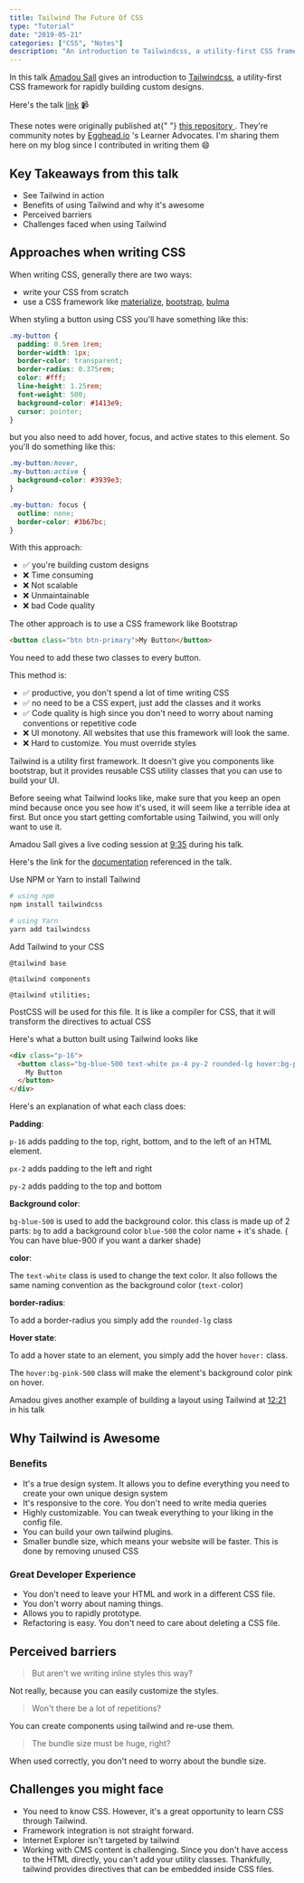 ```yaml
---
title: Tailwind The Future Of CSS
type: "Tutorial"
date: "2019-05-21"
categories: ["CSS", "Notes"]
description: "An introduction to Tailwindcss, a utility-first CSS framework for rapidly building custom designs."
---
```


In this talk [Amadou Sall](https://twitter.com/ahasall) gives an introduction to [Tailwindcss](https://tailwindcss.com/), a utility-first CSS framework for rapidly building custom designs.

Here's the talk [link](https://egghead.io/lessons/tailwind-egghead-talks-tailwind-the-future-of-css-is-here-amadou-sall) :video_camera:

<Callout variant="info">
  These notes were originally published at{" "}
  <a href="https://github.com/eggheadio-projects/egghead-talks-sleeping-better-at-night">
    this repository
  </a>
  . They're community notes by <a href="https://egghead.io">Egghead.io</a> 's Learner
  Advocates. I'm sharing them here on my blog since I contributed in writing them
  😄
</Callout>

## Key Takeaways from this talk

- See Tailwind in action
- Benefits of using Tailwind and why it's awesome
- Perceived barriers
- Challenges faced when using Tailwind

## Approaches when writing CSS

When writing CSS, generally there are two ways:

- write your CSS from scratch
- use a CSS framework like [materialize](https://materializecss.com/), [bootstrap](https://getbootstrap.com/), [bulma](https://bulma.io/)

When styling a button using CSS you'll have something like this:

```css
.my-button {
  padding: 0.5rem 1rem;
  border-width: 1px;
  border-color: transparent;
  border-radius: 0.375rem;
  color: #fff;
  line-height: 1.25rem;
  font-weight: 500;
  background-color: #1413e9;
  cursor: pointer;
}
```

but you also need to add hover, focus, and active states to this element. So you'll do something like this:

```css
.my-button:hover,
.my-button:active {
  background-color: #3939e3;
}

.my-button: focus {
  outline: none;
  border-color: #3b67bc;
}
```

With this approach:

- :white_check_mark: you're building custom designs
- :x: Time consuming
- :x: Not scalable
- :x: Unmaintainable
- :x: bad Code quality

The other approach is to use a CSS framework like Bootstrap

```html
<button class="btn btn-primary">My Button</button>
```

You need to add these two classes to every button.

This method is:

- :white_check_mark: productive, you don't spend a lot of time writing CSS
- :white_check_mark: no need to be a CSS expert, just add the classes and it works
- :white_check_mark: Code quality is high since you don't need to worry about naming conventions or repetitive code
- :x: UI monotony. All websites that use this framework will look the same.
- :x: Hard to customize. You must override styles

Tailwind is a utility first framework. It doesn't give you components like bootstrap, but it provides reusable CSS utility classes that you can use to build your UI.

Before seeing what Tailwind looks like, make sure that you keep an open mind because once you see how it's used, it will seem like a terrible idea at first. But once you start getting comfortable using Tailwind, you will only want to use it.

Amadou Sall gives a live coding session at [9:35](https://egghead.io/lessons/tailwind-egghead-talks-tailwind-the-future-of-css-is-here-amadou-sall/#t=570) during his talk.

Here's the link for the [documentation](https://tailwindcss.com/docs/installation) referenced in the talk.

Use NPM or Yarn to install Tailwind

```bash
# using npm
npm install tailwindcss

# using Yarn
yarn add tailwindcss

```

Add Tailwind to your CSS

```postcss
@tailwind base

@tailwind components

@tailwind utilities;
```

PostCSS will be used for this file. It is like a compiler for CSS, that it will transform the directives to actual CSS

Here's what a button built using Tailwind looks like

```html
<div class="p-16">
  <button class="bg-blue-500 text-white px-4 py-2 rounded-lg hover:bg-pink-500">
    My Button
  </button>
</div>
```

Here's an explanation of what each class does:

**Padding**:

`p-16` adds padding to the top, right, bottom, and to the left of an HTML element.

`px-2` adds padding to the left and right

`py-2` adds padding to the top and bottom

**Background color**:

`bg-blue-500` is used to add the background color.
this class is made up of 2 parts:
`bg` to add a background color
`blue-500` the color name + it's shade. ( You can have blue-900 if you want a darker shade)

**color**:

The `text-white` class is used to change the text color. It also follows the same naming convention as the background color (`text-`color)

**border-radius**:

To add a border-radius you simply add the `rounded-lg` class

**Hover state**:

To add a hover state to an element, you simply add the hover `hover:` class.

The `hover:bg-pink-500` class will make the element's background color pink on hover.

Amadou gives another example of building a layout using Tailwind at [12:21](https://egghead.io/lessons/tailwind-egghead-talks-tailwind-the-future-of-css-is-here-amadou-sall/#t=741) in his talk

## Why Tailwind is Awesome

### Benefits

- It's a true design system. It allows you to define everything you need to create your own unique design system
- It's responsive to the core. You don't need to write media queries
- Highly customizable. You can tweak everything to your liking in the config file.
- You can build your own tailwind plugins.
- Smaller bundle size, which means your website will be faster. This is done by removing unused CSS

### Great Developer Experience

- You don't need to leave your HTML and work in a different CSS file.
- You don't worry about naming things.
- Allows you to rapidly prototype.
- Refactoring is easy. You don't need to care about deleting a CSS file.

## Perceived barriers

> But aren't we writing inline styles this way?

Not really, because you can easily customize the styles.

> Won't there be a lot of repetitions?

You can create components using tailwind and re-use them.

> The bundle size must be huge, right?

When used correctly, you don't need to worry about the bundle size.

## Challenges you might face

- You need to know CSS. However, it's a great opportunity to learn CSS through Tailwind.
- Framework integration is not straight forward.
- Internet Explorer isn't targeted by tailwind
- Working with CMS content is challenging. Since you don't have access to the HTML directly, you can't add your utility classes. Thankfully, tailwind provides directives that can be embedded inside CSS files.
